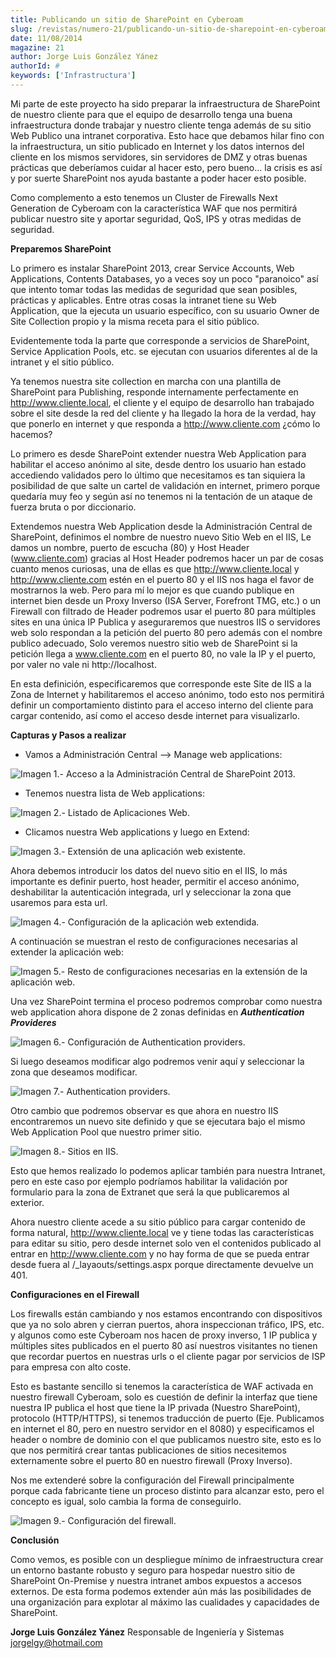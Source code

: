 ```yaml
---
title: Publicando un sitio de SharePoint en Cyberoam
slug: /revistas/numero-21/publicando-un-sitio-de-sharepoint-en-cyberoam
date: 11/08/2014
magazine: 21
author: Jorge Luis González Yánez
authorId: #
keywords: ['Infrastructura']
---
```






​Mi parte de este proyecto ha sido preparar la infraestructura de SharePoint de nuestro cliente para que el equipo de desarrollo tenga una buena infraestructura donde trabajar y nuestro cliente tenga además de su sitio Web Publico una intranet corporativa. Esto hace que debamos hilar fino con la infraestructura, un sitio publicado en Internet y los datos internos del cliente en los mismos servidores, sin servidores de DMZ y otras buenas prácticas que deberíamos cuidar al hacer esto, pero bueno… la crisis es así y por suerte SharePoint nos ayuda bastante a poder hacer esto posible.

Como complemento a esto tenemos un Cluster de Firewalls Next Generation de Cyberoam con la característica WAF que nos permitirá publicar nuestro site y aportar seguridad, QoS, IPS y otras medidas de seguridad.

**Preparemos SharePoint**

Lo primero es instalar SharePoint 2013, crear Service Accounts, Web Applications, Contents Databases, yo a veces soy un poco "paranoico" así que intento tomar todas las medidas de seguridad que sean posibles, prácticas y aplicables. Entre otras cosas la intranet tiene su Web Application, que la ejecuta un usuario específico, con su usuario Owner de Site Collection propio y la misma receta para el sitio público.

Evidentemente toda la parte que corresponde a servicios de SharePoint, Service Application Pools, etc. se ejecutan con usuarios diferentes al de la intranet y el sitio público.

Ya tenemos nuestra site collection en marcha con una plantilla de SharePoint para Publishing, responde internamente perfectamente en http://www.cliente.local, el cliente y el equipo de desarrollo han trabajado sobre el site desde la red del cliente y ha llegado la hora de la verdad, hay que ponerlo en internet y que responda a http://www.cliente.com ¿cómo lo hacemos?

Lo primero es desde SharePoint extender nuestra Web Application para habilitar el acceso anónimo al site, desde dentro los usuario han estado accediendo validados pero lo último que necesitamos es tan siquiera la posibilidad de que salte un cartel de validación en internet, primero porque quedaría muy feo y según así no tenemos ni la tentación de un ataque de fuerza bruta o por diccionario.

Extendemos nuestra Web Application desde la Administración Central de SharePoint, definimos el nombre de nuestro nuevo Sitio Web en el IIS, Le damos un nombre, puerto de escucha (80) y Host Header (www.cliente.com) gracias al Host Header podremos hacer un par de cosas cuanto menos curiosas, una de ellas es que http://www.cliente.local y http://www.cliente.com estén en el puerto 80 y el IIS nos haga el favor de mostrarnos la web. Pero para mí lo mejor es que cuando publique en internet bien desde un Proxy Inverso (ISA Server, Forefront TMG, etc.) o un Firewall con filtrado de Header podremos usar el puerto 80 para múltiples sites en una única IP Publica y aseguraremos que nuestros IIS o servidores web solo respondan a la petición del puerto 80 pero además con el nombre publico adecuado, Solo veremos nuestro sitio web de SharePoint si la petición llega a www.cliente.com en el puerto 80, no vale la IP y el puerto, por valer no vale ni http://localhost.

En esta definición, especificaremos que corresponde este Site de IIS a la Zona de Internet y habilitaremos el acceso anónimo, todo esto nos permitirá definir un comportamiento distinto para el acceso interno del cliente para cargar contenido, así como el acceso desde internet para visualizarlo.

**Capturas y Pasos a realizar**

- Vamos a Administración Central --&gt; Manage web applications:


![Imagen 1.- Acceso a la Administración Central de SharePoint 2013.](../../../images/numero21/publicando-un-sitio-de-sharepoint-en-cyberoam/imagen1.png)

- Tenemos nuestra lista de Web applications:


![Imagen 2.- Listado de Aplicaciones Web.](../../../images/numero21/publicando-un-sitio-de-sharepoint-en-cyberoam/imagen2.png)

- Clicamos nuestra Web applications y luego en Extend:


![Imagen 3.- Extensión de una aplicación web existente.](../../../images/numero21/publicando-un-sitio-de-sharepoint-en-cyberoam/imagen3.png)

Ahora debemos introducir los datos del nuevo sitio en el IIS, lo más importante es definir puerto, host header, permitir el acceso anónimo, deshabilitar la autenticación integrada, url y seleccionar la zona que usaremos para esta url.

![Imagen 4.- Configuración de la aplicación web extendida.](../../../images/numero21/publicando-un-sitio-de-sharepoint-en-cyberoam/imagen4.png)

A continuación se muestran el resto de configuraciones necesarias al extender la aplicación web:

​![Imagen 5.- Resto de configuraciones necesarias en la extensión de la aplicación web.](../../../images/numero21/publicando-un-sitio-de-sharepoint-en-cyberoam/imagen5.png)

Una vez SharePoint termina el proceso podremos comprobar como nuestra web application ahora dispone de 2 zonas definidas en ***Authentication Provideres***

![Imagen 6.- Configuración de Authentication providers.](../../../images/numero21/publicando-un-sitio-de-sharepoint-en-cyberoam/imagen6.png)

Si luego deseamos modificar algo podremos venir aquí y seleccionar la zona que deseamos modificar.

![Imagen 7.- Authentication providers.](../../../images/numero21/publicando-un-sitio-de-sharepoint-en-cyberoam/imagen7.png)

Otro cambio que podremos observar es que ahora en nuestro IIS encontraremos un nuevo site definido y que se ejecutara bajo el mismo Web Application Pool que nuestro primer sitio.

![Imagen 8.- Sitios en IIS.](../../../images/numero21/publicando-un-sitio-de-sharepoint-en-cyberoam/imagen8.png)

Esto que hemos realizado lo podemos aplicar también para nuestra Intranet, pero en este caso por ejemplo podríamos habilitar la validación por formulario para la zona de Extranet que será la que publicaremos al exterior.

Ahora nuestro cliente acede a su sitio público para cargar contenido de forma natural, http://www.cliente.local ve y tiene todas las características para editar su sitio, pero desde internet solo ven el contenidos publicado al entrar en http://www.cliente.com y no hay forma de que se pueda entrar desde fuera al /\_layaouts/settings.aspx porque directamente devuelve un 401.

**Configuraciones en el Firewall**

Los firewalls están cambiando y nos estamos encontrando con dispositivos que ya no solo abren y cierran puertos, ahora inspeccionan tráfico, IPS, etc. y algunos como este Cyberoam nos hacen de proxy inverso, 1 IP publica y múltiples sites publicados en el puerto 80 así nuestros visitantes no tienen que recordar puertos en nuestras urls o el cliente pagar por servicios de ISP para empresa con alto coste.

Esto es bastante sencillo si tenemos la característica de WAF activada en nuestro firewall Cyberoam, solo es cuestión de definir la interfaz que tiene nuestra IP publica el host que tiene la IP privada (Nuestro SharePoint), protocolo (HTTP/HTTPS), si tenemos traducción de puerto (Eje. Publicamos en internet el 80, pero en nuestro servidor en el 8080) y especificamos el header o nombre de dominio con el que publicamos nuestro site, esto es lo que nos permitirá crear tantas publicaciones de sitios necesitemos externamente sobre el puerto 80 en nuestro firewall (Proxy Inverso).

Nos me extenderé sobre la configuración del Firewall principalmente porque cada fabricante tiene un proceso distinto para alcanzar esto, pero el concepto es igual, solo cambia la forma de conseguirlo.

![Imagen 9.- Configuración del firewall.](../../../images/numero21/publicando-un-sitio-de-sharepoint-en-cyberoam/imagen9.png)

**Conclusión**

Como vemos, es posible con un despliegue mínimo de infraestructura crear un entorno bastante robusto y seguro para hospedar nuestro sitio de SharePoint On-Premise y nuestra intranet ambos expuestos a accesos externos. De esta forma podemos extender aún más las posibilidades de una organización para explotar al máximo las cualidades y capacidades de SharePoint.



**Jorge Luis González Yánez**
 Responsable de Ingeniería y Sistemas
 [jorgelgy@hotmail.com](mailto:jorgelgy@hotmail.com)

